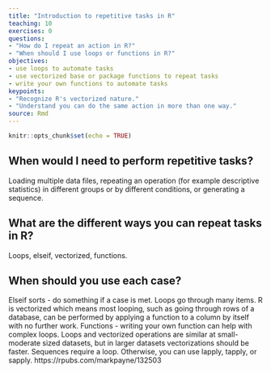 ```yaml
---
title: "Introduction to repetitive tasks in R"
teaching: 10
exercises: 0
questions:
- "How do I repeat an action in R?"
- "When should I use loops or functions in R?"
objectives:
- use loops to automate tasks
- use vectorized base or package functions to repeat tasks
- write your own functions to automate tasks
keypoints:
- "Recognize R's vectorized nature."
- "Understand you can do the same action in more than one way."
source: Rmd
---
```


```r
knitr::opts_chunk$set(echo = TRUE)
```

## When would I need to perform repetitive tasks?
Loading multiple data files, repeating an operation (for example descriptive statistics) in different groups or by different conditions, or generating a sequence.

## What are the different ways you can repeat tasks in R?
Loops, elseif, vectorized, functions.

## When should you use each case?
Elseif sorts - do something if a case is met.
Loops go through many items.  R is vectorized which means most looping, such as going through rows of a database, can be performed by applying a function to a column by itself with no further work.
Functions - writing your own function can help with complex loops.
Loops and vectorized operations are similar at small-moderate sized datasets, but in larger datasets vectorizations should be faster.  Sequences require a loop.  Otherwise, you can use lapply, tapply, or sapply.
https://rpubs.com/markpayne/132503
